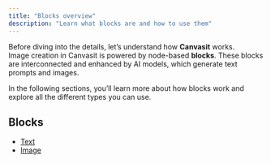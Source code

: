 ```yaml
---
title: "Blocks overview"
description: "Learn what blocks are and how to use them"
---
```


Before diving into the details, let’s understand how **Canvasit** works.\
Image creation in Canvasit is powered by node-based **blocks**. These blocks are interconnected and enhanced by AI models, which generate text prompts and images.

In the following sections, you’ll learn more about how blocks work and explore all the different types you can use.

## Blocks

- [Text](/blocks/text)
- [Image](/blocks/image)